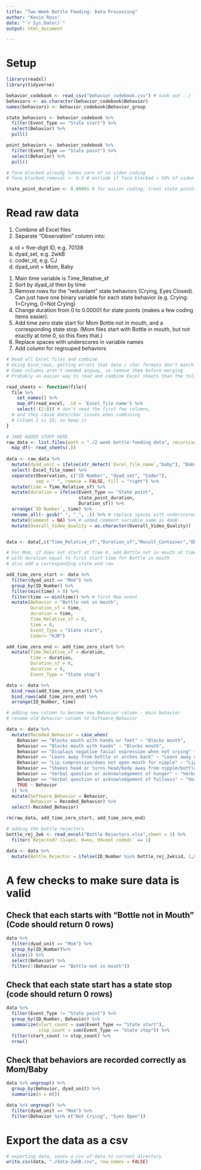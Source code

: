 ```yaml
---
title: "Two-Week Bottle Feeding: Data Processing"
author: "Kevin Ross"
date: "`r Sys.Date()`"
output: html_document

---
```


# Setup

```r

library(readxl)
library(tidyverse)
```


```r

behavior_codebook <- read_csv("behavior_codebook.csv") # took out ../ from before because I have this file in my current WD - Jake
behaviors <- as.character(behavior_codebook$Behavior)
names(behaviors) <- behavior_codebook$Behavior_group

state_behaviors <- behavior_codebook %>%
  filter(Event_Type == "State start") %>%
  select(Behavior) %>%
  pull()

point_behaviors <- behavior_codebook %>%
  filter(Event_Type == "State point") %>%
  select(Behavior) %>%
  pull()

# face blocked already taken care of in video coding
# face_blocked_removal <- 0.5 # exclude if face blocked > 50% of video

state_point_duration <- 0.00001 # for easier coding, treat state points as start/stop

```

# Read raw data

1. Combine all Excel files
1. Separate "Observation" column into:
  a. id = five-digit ID, e.g. 70138
  a. dyad_set, e.g. 2wkB
  a. coder_id, e.g. CJ
  a. dyad_unit = Mom, Baby
1. Main time variable is Time_Relative_sf
1. Sort by dyad_id then by time
1. Remove rows for the "redundant" state behaviors (Crying, Eyes Closed).  Can just have one binary variable for each state behavior (e.g. Crying: 1=Crying, 0=Not Crying)
1. Change duration from 0 to 0.00001 for state points (makes a few coding items easier).
1. Add time zero state start for Mom Bottle not in mouth, and a corresponding state stop.  (Mom files start with Bottle in mouth, but not exactly at time 0, so this fixes that.)
1. Replace spaces with underscores in variable names
1. Add column for regrouped behaviors


```r

# Read all Excel files and combine
# Using bind_rows, getting errors that date / char formats don't match
# Some columns aren't needed anyway, so remove them before merging
# Probably an easier way to read and combine Excel sheets than the following

read_sheets <- function(file){
  file %>%
    set_names() %>%
    map_df(read_excel, .id = 'Excel_file_name') %>% 
    select(-(2:8)) # don't need the first few columns,
  # and they cause date/char issues when combining
  # Column 1 is ID; so keep it
}

# JAKE ADDED STUFF HERE
raw_data <- list.files(path = "./2 week bottle-feeding data", recursive = TRUE, pattern = "*.xlsx", full.names = TRUE) %>% 
  map_df(~ read_sheets(.))
  
data <- raw_data %>%
  mutate(dyad_unit = ifelse(str_detect(`Excel_file_name`,"baby"), "Baby", "Mom")) %>%
  select(-Excel_file_name) %>%
  separate(Observation, c("ID Number", "dyad_set", "Coder"),
           sep = " ", remove = FALSE, fill = "right") %>%
  mutate(time = Time_Relative_sf) %>%
  mutate(duration = ifelse(Event_Type == "State point",
                           state_point_duration,
                           Duration_sf)) %>%
  arrange(`ID Number`, time) %>%
  rename_all(~ gsub(" ", "_", .)) %>% # replace spaces with underscores in names
  mutate(Comment = NA) %>% # added comment variable same as 4moB
  mutate(Overall_Video_Quality = as.character(Overall_Video_Quality))


data <- data[,c("Time_Relative_sf","Duration_sf","Result_Container","Observation", "Event_Log","Behavior","Event_Type","Comment","Bottle_Emptying","Coder","ID_Number","Other_People","Overall_Video_Quality","Position_of_Infant","TV_or_Radio_On","dyad_unit","Modifier_1","dyad_set","time","duration")]

# For Mom, if does not start at time 0, add Bottle not in mouth at time 0
# with duration equal to first start time for Bottle in mouth
# also add a corresponding state end row 

add_time_zero_start <- data %>%
  filter(dyad_unit == "Mom") %>%
  group_by(ID_Number) %>%
  filter(min(time) > 0) %>%
  filter(time == min(time)) %>% # first Mom event
  mutate(Behavior = "Bottle not in mouth",
         Duration_sf = time,
         duration = time,
         Time_Relative_sf = 0,
         time = 0,
         Event_Type = "State start",
         Coder= "KJR")

add_time_zero_end <- add_time_zero_start %>%
  mutate(Time_Relative_sf = duration,
         time = duration,
         Duration_sf = 0,
         duration = 0,
         Event_Type = "State stop")

data <- data %>%
  bind_rows(add_time_zero_start) %>%
  bind_rows(add_time_zero_end) %>%
  arrange(ID_Number, time)

# adding new column to become new Behavior column - main behavior
# rename old Behavior column to Software_Behavior

data <- data %>%
  mutate(Recoded_Behavior = case_when(
    Behavior == "Blocks mouth with hands or feet" ~ "Blocks mouth",
    Behavior == "Blocks mouth with hands" ~ "Blocks mouth",
    Behavior == "Displays negative facial expression when not crying" ~ "Displays negative facial expression",
    Behavior == "Leans away from bottle or arches back" ~ "Leans away or arches back",
    Behavior == "Lip compression/does not open mouth for nipple" ~ "Lip compression/does not open mouth",
    Behavior == "Shakes head or turns head/body away from nipple/bottle" ~ "Shakes head or turns head/body away",
    Behavior == "Verbal question or acknowledgement of hunger" ~ "Verbal acknowledgement of hunger",
    Behavior == "Verbal question or acknowledgement of fullness" ~ "Verbal acknowledgement of fullness",
    TRUE ~ Behavior
  )) %>%
  mutate(Software_Behavior = Behavior,
         Behavior = Recoded_Behavior) %>%
  select(-Recoded_Behavior)

rm(raw_data, add_time_zero_start, add_time_zero_end)
```

```r
# adding the bottle rejectors
bottle_rej_2wk <- read_excel("Bottle Rejectors.xlsx",sheet = 1) %>%
  filter(`Rejected? (1=yes, 0=no, 99=not coded)` == 1)

data <- data %>%
  mutate(Bottle_Rejector = ifelse(ID_Number %in% bottle_rej_2wk$id, 1,0))


```


# A few checks to make sure data is valid


## Check that each  starts with "Bottle not in Mouth" (Code should return 0 rows)
```r
data %>%
  filter(dyad_unit == "Mom") %>%
  group_by(ID_Number)%>%
  slice(1) %>%
  select(Behavior) %>%
  filter(!(Behavior == "Bottle not in mouth"))
```

## Check that each state start has a state stop (code should return 0 rows)

```r
data %>%
  filter(Event_Type != "State point") %>% 
  group_by(ID_Number, Behavior) %>%
  summarize(start_count = sum(Event_Type == "State start"),
            stop_count = sum(Event_Type == "State stop")) %>%
  filter(start_count != stop_count) %>%
  nrow()
```

## Check that behaviors are recorded correctly as Mom/Baby

```r
data %>% ungroup() %>%
  group_by(Behavior, dyad_unit) %>%
  summarize(n = n())

data %>% ungroup() %>% 
  filter(dyad_unit == "Mom") %>%
  filter(Behavior %in% c("Not Crying", "Eyes Open"))

```

# Export the data as a csv
```r
# exporting data, saves a csv of data to current directory
write.csv(data, "./data-2wkB.csv", row.names = FALSE)
```